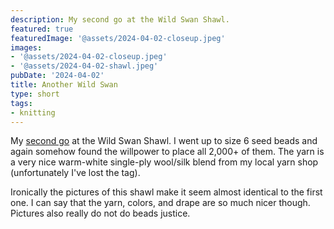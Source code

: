 ```yaml
---
description: My second go at the Wild Swan Shawl.
featured: true
featuredImage: '@assets/2024-04-02-closeup.jpeg'
images:
- '@assets/2024-04-02-closeup.jpeg'
- '@assets/2024-04-02-shawl.jpeg'
pubDate: '2024-04-02'
title: Another Wild Swan
type: short
tags:
- knitting
---
```

My [second go](/blog/wild-swan-shawl) at the Wild Swan Shawl.
I went up to size 6 seed beads and again somehow found the willpower to place all 2,000+ of them.
The yarn is a very nice warm-white single-ply wool/silk blend from my local yarn shop (unfortunately I've lost the tag).

Ironically the pictures of this shawl make it seem almost identical to the first one.
I can say that the yarn, colors, and drape are so much nicer though. Pictures
also really do not do beads justice.